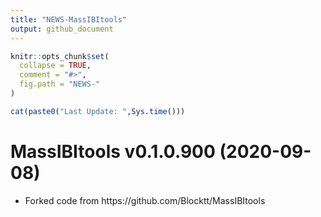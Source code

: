 ```yaml
---
title: "NEWS-MassIBItools"
output: github_document
---
```


<!-- NEWS.md is generated from NEWS.Rmd. Please edit that file -->

```r
knitr::opts_chunk$set(
  collapse = TRUE,
  comment = "#>",
  fig.path = "NEWS-"
)
```

```r
cat(paste0("Last Update: ",Sys.time()))
```

MassIBItools v0.1.0.900 (2020-09-08)
================

* Forked code from https://github.com/Blocktt/MassIBItools
